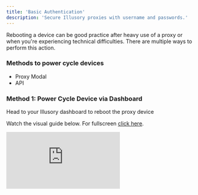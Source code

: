 ```yaml
---
title: 'Basic Authentication'
description: 'Secure Illusory proxies with username and passwords.'
---
```


Rebooting a device can be good practice after heavy use of a proxy or when you're experiencing technical difficulties. There are multiple ways to perform this action.

### Methods to power cycle devices

- Proxy Modal
- API

### Method 1: Power Cycle Device via Dashboard

Head to your Illusory dashboard to reboot the proxy device

Watch the visual guide below. For fullscreen [click here](https://app.arcade.software/share/eXhDQv1x5867qa299wee).

<div style={{
  position: 'relative',
  paddingBottom: 'calc(62.5% + 41px)',
  height: '0'
  }}>
<iframe
  src="https://demo.arcade.software/eXhDQv1x5867qa299wee?embed"
  title="Change Proxy IP"
  frameborder="0"
  loading="lazy"
  allowfullscreen
  webkitallowfullscreen
  mozallowfullscreen
  style={{
    background: '#000000',
    width: '100%',
    height: '100%',
    position: 'absolute',
    top: '0',
    left: '0',
    colorScheme: 'none'
  }}></iframe>
</div>
